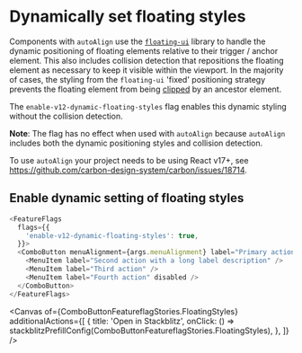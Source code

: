 
<Meta title="Components/ComboButton/Feature Flag" name="Flag details" />

# Dynamically set floating styles

Components with `autoAlign` use the
[`floating-ui`](https://github.com/floating-ui/floating-ui) library to handle
the dynamic positioning of floating elements relative to their trigger / anchor
element. This also includes collision detection that repositions the floating
element as necessary to keep it visible within the viewport. In the majority of
cases, the styling from the `floating-ui` 'fixed' positioning strategy prevents
the floating element from being
[clipped](https://floating-ui.com/docs/misc#clipping) by an ancestor element.

The `enable-v12-dynamic-floating-styles` flag enables this dynamic styling
without the collision detection.

**Note**: The flag has no effect when used with `autoAlign` because `autoAlign`
includes both the dynamic positioning styles and collision detection.

To use `autoAlign` your project needs to be using React v17+, see
https://github.com/carbon-design-system/carbon/issues/18714.

## Enable dynamic setting of floating styles

```js
<FeatureFlags
  flags={{
    'enable-v12-dynamic-floating-styles': true,
  }}>
  <ComboButton menuAlignment={args.menuAlignment} label="Primary action">
    <MenuItem label="Second action with a long label description" />
    <MenuItem label="Third action" />
    <MenuItem label="Fourth action" disabled />
  </ComboButton>
</FeatureFlags>
```

<Canvas
  of={ComboButtonFeatureflagStories.FloatingStyles}
  additionalActions={[
    {
      title: 'Open in Stackblitz',
      onClick: () =>
        stackblitzPrefillConfig(ComboButtonFeatureflagStories.FloatingStyles),
    },
  ]}
/>

